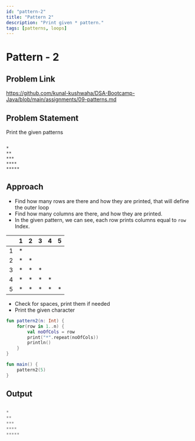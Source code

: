 ```yaml
---
id: "pattern-2"
title: "Pattern 2"
description: "Print given * pattern."
tags: [patterns, loops]
---
```


# Pattern - 2

## Problem Link

https://github.com/kunal-kushwaha/DSA-Bootcamp-Java/blob/main/assignments/09-patterns.md

## Problem Statement

Print the given patterns

```text

*
**
***
****
*****

```

## Approach

-  Find how many rows are there and how they are printed, that will define the outer loop
-  Find how many columns are there, and how they are printed.
-  In the given pattern, we can see, each row prints columns equal to `row` Index.

<TableWrapper rows="5" cols="5">

|   	| 1 	| 2 	| 3 	| 4 	| 5 	|
|:-:	|:-:	|:-:	|:-:	|:-:	|:-:	|
| 1 	| * 	|   	|   	|   	|   	|
| 2 	| * 	| * 	|   	|   	|   	|
| 3 	| * 	| * 	| * 	|   	|   	|
| 4 	| * 	| * 	| * 	| * 	|   	|
| 5 	| * 	| * 	| * 	| * 	| * 	|

</TableWrapper>

-  Check for spaces, print them if needed
-  Print the given character

<Tabs>
<TabItem value="kotlin" label="Kotlin">
<SolutionAuthor name="@msvhora"/>

```kt
fun pattern2(n: Int) {
    for(row in 1..n) {
		val noOfCols = row
        print("*".repeat(noOfCols))
        println()
    }
}

fun main() {
    pattern2(5)
}
```

</TabItem>
</Tabs>

## Output

```kt

*
**
***
****
*****

```
